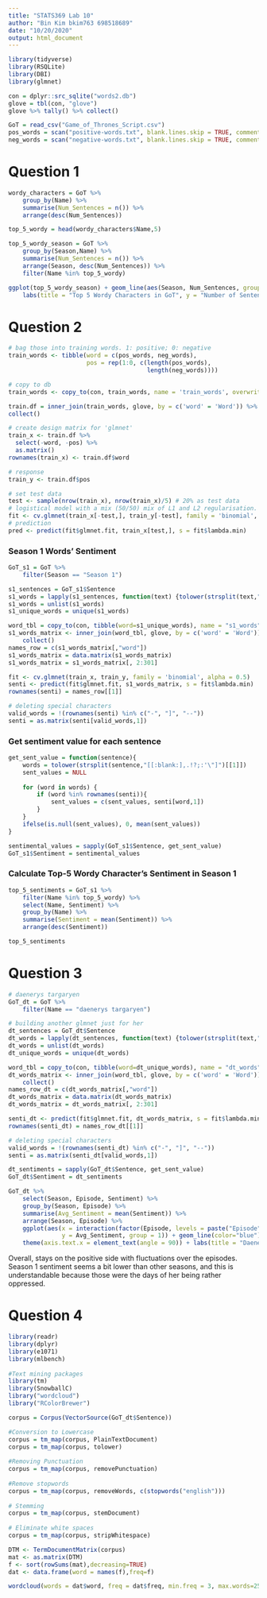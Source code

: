 ```yaml
---
title: "STATS369 Lab 10"
author: "Bin Kim bkim763 698518689"
date: "10/20/2020"
output: html_document
---
```


```r
library(tidyverse)
library(RSQLite)
library(DBI)
library(glmnet)
```

```r
con = dplyr::src_sqlite("words2.db")
glove = tbl(con, "glove")
glove %>% tally() %>% collect()

GoT = read_csv("Game_of_Thrones_Script.csv")
pos_words = scan("positive-words.txt", blank.lines.skip = TRUE, comment.char = ";", what = "")
neg_words = scan("negative-words.txt", blank.lines.skip = TRUE, comment.char = ";", what = "")
```

# Question 1

```r
wordy_characters = GoT %>%
    group_by(Name) %>%
    summarise(Num_Sentences = n()) %>%
    arrange(desc(Num_Sentences))

top_5_wordy = head(wordy_characters$Name,5)

top_5_wordy_season = GoT %>%
    group_by(Season,Name) %>%
    summarise(Num_Sentences = n()) %>%
    arrange(Season, desc(Num_Sentences)) %>%
    filter(Name %in% top_5_wordy)
```

```r
ggplot(top_5_wordy_season) + geom_line(aes(Season, Num_Sentences, group=Name, color=Name)) +
    labs(title = "Top 5 Wordy Characters in GoT", y = "Number of Sentences")
```

# Question 2

```r
# bag those into training words. 1: positive; 0: negative
train_words <- tibble(word = c(pos_words, neg_words),
                      pos = rep(1:0, c(length(pos_words),
                                       length(neg_words))))

# copy to db
train_words <- copy_to(con, train_words, name = 'train_words', overwrite = TRUE)

train.df = inner_join(train_words, glove, by = c('word' = 'Word')) %>%
collect()
```

```r
# create design matrix for 'glmnet'
train_x <- train.df %>%
  select(-word, -pos) %>%
  as.matrix()
rownames(train_x) <- train.df$word

# response
train_y <- train.df$pos

# set test data
test <- sample(nrow(train_x), nrow(train_x)/5) # 20% as test data
# logistical model with a mix (50/50) mix of L1 and L2 regularisation.
fit <- cv.glmnet(train_x[-test,], train_y[-test], family = 'binomial', alpha = 0.5)
# prediction
pred <- predict(fit$glmnet.fit, train_x[test,], s = fit$lambda.min)
```

### Season 1 Words' Sentiment

```r
GoT_s1 = GoT %>%
    filter(Season == "Season 1")

s1_sentences = GoT_s1$Sentence
s1_words = lapply(s1_sentences, function(text) {tolower(strsplit(text,"[[:blank:],.!?;:'\"]")[[1]])})
s1_words = unlist(s1_words)
s1_unique_words = unique(s1_words)

word_tbl = copy_to(con, tibble(word=s1_unique_words), name = "s1_words", overwrite = TRUE, temporary = TRUE)
s1_words_matrix <- inner_join(word_tbl, glove, by = c('word' = 'Word')) %>%
    collect() 
names_row = c(s1_words_matrix[,"word"])
s1_words_matrix = data.matrix(s1_words_matrix)
s1_words_matrix = s1_words_matrix[, 2:301] 

fit <- cv.glmnet(train_x, train_y, family = 'binomial', alpha = 0.5)
senti <- predict(fit$glmnet.fit, s1_words_matrix, s = fit$lambda.min)
rownames(senti) = names_row[[1]]

# deleting special characters
valid_words = !(rownames(senti) %in% c("-", "]", "--"))
senti = as.matrix(senti[valid_words,1])
```

### Get sentiment value for each sentence

```r
get_sent_value = function(sentence){
    words = tolower(strsplit(sentence,"[[:blank:],.!?;:'\"]")[[1]])
    sent_values = NULL
    
    for (word in words) {
        if (word %in% rownames(senti)){
            sent_values = c(sent_values, senti[word,1])
        }
    }
    ifelse(is.null(sent_values), 0, mean(sent_values))
}

sentimental_values = sapply(GoT_s1$Sentence, get_sent_value)
GoT_s1$Sentiment = sentimental_values
```

### Calculate Top-5 Wordy Character's Sentiment in Season 1

```r
top_5_sentiments = GoT_s1 %>% 
    filter(Name %in% top_5_wordy) %>%
    select(Name, Sentiment) %>%
    group_by(Name) %>%
    summarise(Sentiment = mean(Sentiment)) %>%
    arrange(desc(Sentiment))

top_5_sentiments
```

# Question 3

```r
# daenerys targaryen
GoT_dt = GoT %>%
    filter(Name == "daenerys targaryen")

# building another glmnet just for her
dt_sentences = GoT_dt$Sentence
dt_words = lapply(dt_sentences, function(text) {tolower(strsplit(text,"[[:blank:],.!?;:'\"]")[[1]])})
dt_words = unlist(dt_words)
dt_unique_words = unique(dt_words)

word_tbl = copy_to(con, tibble(word=dt_unique_words), name = "dt_words", overwrite = TRUE, temporary = TRUE)
dt_words_matrix <- inner_join(word_tbl, glove, by = c('word' = 'Word')) %>%
    collect() 
names_row_dt = c(dt_words_matrix[,"word"])
dt_words_matrix = data.matrix(dt_words_matrix)
dt_words_matrix = dt_words_matrix[, 2:301] 

senti_dt <- predict(fit$glmnet.fit, dt_words_matrix, s = fit$lambda.min)
rownames(senti_dt) = names_row_dt[[1]]

# deleting special characters
valid_words = !(rownames(senti_dt) %in% c("-", "]", "--"))
senti = as.matrix(senti_dt[valid_words,1])
```

```r
dt_sentiments = sapply(GoT_dt$Sentence, get_sent_value)
GoT_dt$Sentiment = dt_sentiments

GoT_dt %>%
    select(Season, Episode, Sentiment) %>%
    group_by(Season, Episode) %>%
    summarise(Avg_Sentiment = mean(Sentiment)) %>%
    arrange(Season, Episode) %>%
    ggplot(aes(x = interaction(factor(Episode, levels = paste("Episode", 1:10)), Season), 
               y = Avg_Sentiment, group = 1)) + geom_line(color="blue") + 
    theme(axis.text.x = element_text(angle = 90)) + labs(title = "Daenerys Targaryen's Sentiment over Episodes", x = "Season/Episode", y = "Sentiment Value")
```

Overall, stays on the positive side with fluctuations over the episodes. Season 1 sentiment seems a bit lower than other seasons, and this is understandable because those were the days of her being rather oppressed. 


# Question 4

```r
library(readr)
library(dplyr)
library(e1071)
library(mlbench)
 
#Text mining packages
library(tm)
library(SnowballC)
library("wordcloud")
library("RColorBrewer")
```

```r
corpus = Corpus(VectorSource(GoT_dt$Sentence))

#Conversion to Lowercase
corpus = tm_map(corpus, PlainTextDocument)
corpus = tm_map(corpus, tolower)
 
#Removing Punctuation
corpus = tm_map(corpus, removePunctuation)
 
#Remove stopwords
corpus = tm_map(corpus, removeWords, c(stopwords("english")))
 
# Stemming
corpus = tm_map(corpus, stemDocument)
 
# Eliminate white spaces
corpus = tm_map(corpus, stripWhitespace)

DTM <- TermDocumentMatrix(corpus)
mat <- as.matrix(DTM)
f <- sort(rowSums(mat),decreasing=TRUE)
dat <- data.frame(word = names(f),freq=f)
```

```r
wordcloud(words = dat$word, freq = dat$freq, min.freq = 3, max.words=250, random.order=FALSE, rot.per=0.30, colors=brewer.pal(8, "Dark2"))
```








